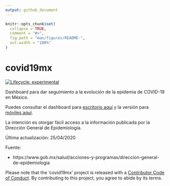 ```yaml
---
output: github_document
---
```


<!-- README.md is generated from README.Rmd. Please edit that file -->

```r
knitr::opts_chunk$set(
  collapse = TRUE,
  comment = "#>",
  fig.path = "man/figures/README-",
  out.width = "100%"
)
```

# covid19mx

[![Lifecycle:
experimental](https://img.shields.io/badge/lifecycle-experimental-orange.svg)](https://www.tidyverse.org/lifecycle/#experimental)
<!-- badges: end -->

Dashboard para dar seguimiento a la evolución de la epidemia de COVID-19 en México. 

Puedes consultar el dashboard para [escritorio aquí](https://davidmateos.shinyapps.io/covid19mx/) y la versión para [móviles aquí](https://davidmateos.shinyapps.io/covid19mxMobile/).

La intención es otorgar fácil acceso a la información publicada por la Dirección General de Epidemiología.

Última actualización: 25/04/2020

Fuente: 

- https://www.gob.mx/salud/acciones-y-programas/direccion-general-de-epidemiologia


Please note that the ‘covid19mx’ project is released with a [Contributor
Code of Conduct](CODE_OF_CONDUCT.md).
By contributing to this project, you agree to abide by its terms.